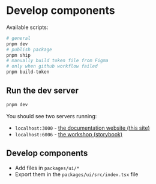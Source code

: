 # Develop components

Available scripts:


```bash
# general
pnpm dev
# publish package
pnpm ship
# manually build token file from Figma
# only when github workflow failed
pnpm build-token
```

## Run the dev server

```bash
pnpm dev
```

You should see two servers running:

- `localhost:3000` - [the documentation website (this site)](https://nomimono.vercel.app/)
- `localhost:6006` - [the workshop (storybook)](https://nomi-workshop.vercel.app/)

## Develop components

- Add files in `packages/ui/*`
- Export them in the `packages/ui/src/index.tsx` file